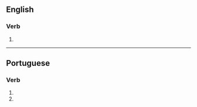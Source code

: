 ==English==

===Verb===
{{head|en|verb form}}

# {{en-third-person singular of|sodomize}}

----

==Portuguese==

===Verb===
{{head|pt|verb form}}

# {{pt-verb form of|sodomizar|ar|subjunctive|present|singular|second}}
# {{pt-verb form of|sodomizar|ar|imperative|negative|singular|second}}